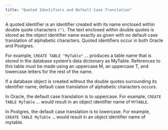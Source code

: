 ```yaml
---
title: "Quoted Identifiers and Default Case Translation"
---
```


<div id="quoted_identifiers" class="registered_link"></div>

A quoted identifier is an identifier created with its name enclosed within double quote characters ``(")``. The text enclosed within double quotes is stored as the object identifier name exactly as given with no default case translation of alphabetic characters. Quoted identifiers occur in both Oracle and Postgres.

For example, `CREATE TABLE "MyTable"` … produces a table name that is stored in the database system’s data dictionary as MyTable. References to this table must be made using an uppercase M, an uppercase T, and lowercase letters for the rest of the name.

If a database object is created without the double quotes surrounding its identifier name, default case translation of alphabetic characters occurs.

In Oracle, the default case translation is to uppercase. For example, `CREATE TABLE MyTable` … would result in an object identifier name of `MYTABLE`.

In Postgres, the default case translation is to lowercase. For example, `CREATE TABLE MyTable …` would result in an object identifier name of mytable.
